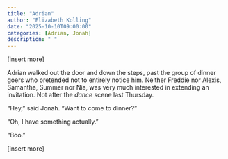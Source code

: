 ```yaml
---
title: "Adrian"
author: "Elizabeth Kolling"
date: "2025-10-10T09:00:00"
categories: [Adrian, Jonah]
description: " "
---
```


[insert more]

Adrian walked out the door and down the steps, past the group of dinner goers who pretended not to entirely notice him. Neither Freddie nor Alexis, Samantha, Summer nor Nia, was very much interested in extending an invitation. Not after the *dance* scene last Thursday.  

“Hey,” said Jonah. “Want to come to dinner?”

“Oh, I have something actually.”

“Boo.”

[insert more]